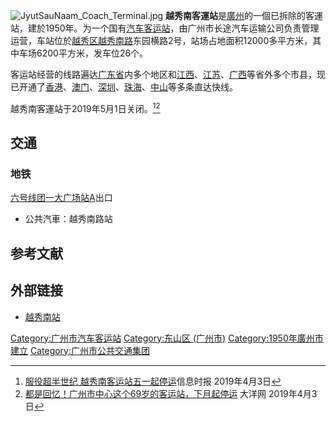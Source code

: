 [[File:JyutSauNaam_Coach_Terminal.jpg|thumb]]
'''越秀南客運站'''是[[廣州|廣州]]的一個已拆除的客運站，建於1950年。为一个国有[[汽车客运站|汽车客运站]]，由广州市长途汽车运输公司负责管理运营，车站位於[[越秀区|越秀区]][[越秀路_(广州)|越秀南路]]东园横路2号，站场占地面积12000多平方米，其中车场6200平方米，发车位26个。

客运站经营的线路遍达[[广东省|广东省]]内多个地区和[[江西|江西]]、[[江苏|江苏]]、[[广西|广西]]等省外多个市县，现已开通了[[香港|香港]]、[[澳门|澳门]]、[[深圳|深圳]]、[[珠海|珠海]]、[[中山市|中山]]等多条直达快线。

越秀南客運站于2019年5月1日关闭。<ref>[http://www.xxsb.com/content/2019-04/03/content_45790.html 服役超半世纪 越秀南客运站五一起停运]信息时报 2019年4月3日</ref><ref>[http://news.dayoo.com/guangzhou/201904/03/139995_52528964.htm 都是回忆！广州市中心这个69岁的客运站，下月起停运] {{Wayback|url=http://news.dayoo.com/guangzhou/201904/03/139995_52528964.htm |date=20190403100735 }}大洋网 2019年4月3日</ref>

== 交通 ==
===地铁===
[[广州地铁六号线|六号线]][[团一大广场站|团一大广场站]]A出口
*公共汽車：越秀南路站


==参考文献==
{{reflist}}

==外部链接==
*[https://web.archive.org/web/20190525181119/http://www.yxnz.com.cn/ 越秀南站]

{{廣州市的汽車客運站}}
{{coord|23|7|16.41|N|113|16|19.78|E|display=title|region:CH_type}}

[[Category:广州市汽车客运站|Category:广州市汽车客运站]]
[[Category:东山区_(广州市)|Category:东山区 (广州市)]]
[[Category:1950年廣州市建立|Category:1950年廣州市建立]]
[[Category:广州市公共交通集团|Category:广州市公共交通集团]]